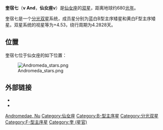 {{Starbox short |
| name=奎宿七
| epoch=[[J2000.0|J2000.0]]
| constell=[[仙女座|仙女座]]
| ra=00<sup>h</sup> 49<sup>m</sup> 48.8<sup>s</sup>
| dec=+41° 04' 44"
| spectral=B5V+F8V
| appmag_v=+4.53
| dist_ly=680 ± 110
| dist_pc=208 ± 34
| names=35 Andromedae, [[Star_catalogue#BS,_BSC,_HR|HR]] 226, [[Henry_Draper_Catalogue|HD]] 4727, [[Star_catalogue#BD.2FCD.2FCPD|BD]]+40°171, FK5 1021, [[Hipparcos_catalogue|HIP]] 3881, [[Star_catalogue#SAO|SAO]] 36699, GC 989
}}
'''奎宿七'''（'''ν And'''，'''仙女座ν'''）是[[仙女座|仙女座]]的[[双星|双星]]，距离地球约680[[光年|光年]]。

奎宿七是一个[[分光双星|分光双星]]系统，成员星分别为蓝白B型主序矮星和黄白F型主序矮星。双星系统的视星等为+4.53，绕行周期为4.2828天。

== 位置 ==
奎宿七位于仙女座的如下位置：

[[Image:Andromeda_stars.png|thumb]]

== 外部链接 ==
*{{cite web |url=http://simbad.u-strasbg.fr/simbad/sim-basic?Ident=35+And |title=35 And  -- Spectroscopic binary |editor=[[SIMBAD|SIMBAD]] |accessdate=11-09-2010 |archive-date=2020-11-05 |archive-url=https://web.archive.org/web/20201105101728/http://simbad.u-strasbg.fr/simbad/sim-basic?Ident=35+And |dead-url=no }}
*{{cite web |url=http://stars.astro.illinois.edu/sow/nuand.html |title=Nu And |first=James B. |last=Kaler |work=Stars |accessdate=2010-09-11 |archive-date=2020-10-03 |archive-url=https://web.archive.org/web/20201003004023/http://stars.astro.illinois.edu/sow/nuand.html |dead-url=no }}

{{Stars of Andromeda}}
{{星官|奎宿|16|23}}
[[Category:拜耳天体|Andromedae, Nu]]
[[Category:仙女座|Category:仙女座]]
[[Category:B-型主序星|Category:B-型主序星]]
[[Category:分光双星|Category:分光双星]]
[[Category:F-型主序星|Category:F-型主序星]]
[[Category:奎_(星官)|Category:奎 (星官)]]

{{star-system-stub}}